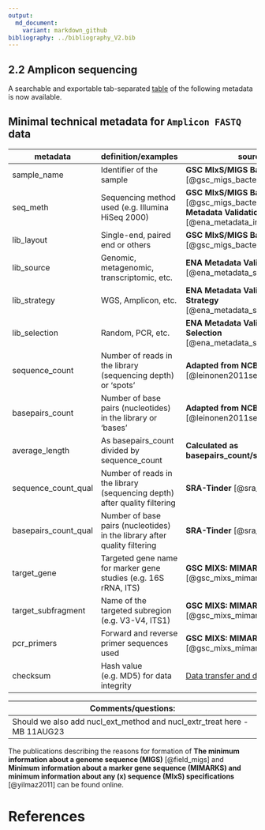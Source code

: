 ```yaml
---
output:
  md_document:
    variant: markdown_github
bibliography: ../bibliography_V2.bib
---
```


## 2.2 Amplicon sequencing

A searchable and exportable tab-separated [table](Amplicon_Technical_Metadata.tsv) of the following metadata is now available.

## Minimal technical metadata for `Amplicon FASTQ` data
|**metadata**| **definition/examples** | **source** |
|------------|-------------------------|------------|
| sample_name | Identifier of the sample |**GSC MIxS/MIGS Bacteria** [@gsc_migs_bacteria] |
| seq_meth | Sequencing method used (e.g. Illumina HiSeq 2000)|**GSC MIxS/MIGS Bacteria** [@gsc_migs_bacteria], **ENA Metadata Validation: Instrument** [@ena_metadata_instrument]|
| lib_layout | Single-end, paired end or others |**GSC MIxS/MIGS Bacteria** [@gsc_migs_bacteria]|
| lib_source | Genomic, metagenomic, transcriptomic, etc. |**ENA Metadata Validation: Source** [@ena_metadata_source]|
| lib_strategy | WGS, Amplicon, etc. |**ENA Metadata Validation: Strategy** [@ena_metadata_strategy]|
| lib_selection | Random, PCR, etc. |**ENA Metadata Validation: Selection** [@ena_metadata_selection]|
| sequence_count | Number of reads in the library (sequencing depth) or 'spots' |**Adapted from NCBI-SRA** [@leinonen2011sequence]|
| basepairs_count | Number of base pairs (nucleotides) in the library or 'bases' |**Adapted from NCBI-SRA** [@leinonen2011sequence]|
| average_length | As basepairs_count divided by sequence_count |**Calculated as basepairs_count/sequence_count**|
| sequence_count_qual | Number of reads in the library (sequencing depth) after quality filtering |**SRA-Tinder** [@sra_tinder]|
| basepairs_count_qual | Number of base pairs (nucleotides) in the library after quality filtering |**SRA-Tinder** [@sra_tinder]|
| target_gene | Targeted gene name for marker gene studies (e.g. 16S rRNA, ITS) |**GSC MIXS: MIMARKSSpecimen** [@gsc_mixs_mimarks_specimen]|
| target_subfragment | Name of the targeted subregion (e.g. V3-V4, ITS1) |**GSC MIXS: MIMARKSSpecimen** [@gsc_mixs_mimarks_specimen]|
| pcr_primers | Forward and reverse primer sequences used |**GSC MIXS: MIMARKSSpecimen** [@gsc_mixs_mimarks_specimen]|
| checksum | Hash value (e.g. MD5) for data integrity |[Data transfer and data integrity](Data_Transfer_Data_Integrity.md)|

|Comments/questions: |
|--------------------|
|Should we also add nucl_ext_method and nucl_extr_treat here -MB 11AUG23|

The publications describing the reasons for formation of **The minimum information about a genome sequence (MIGS)** [@field_migs] and **Minimum information about a marker gene sequence (MIMARKS) and minimum information about any (x) sequence (MIxS) specifications** [@yilmaz2011] can be found online.

# References

